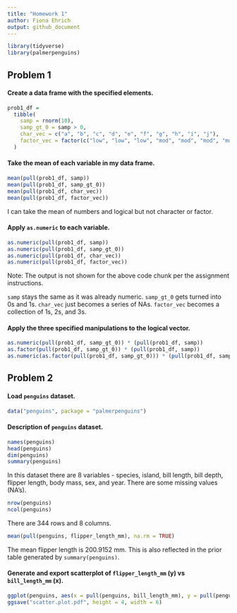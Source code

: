 ```yaml
---
title: "Homework 1"
author: Fiona Ehrich
output: github_document
---
```


```r
library(tidyverse)
library(palmerpenguins)
```

## Problem 1

#### Create a data frame with the specified elements.

```r
prob1_df =
  tibble(
    samp = rnorm(10),
    samp_gt_0 = samp > 0,
    char_vec = c("a", "b", "c", "d", "e", "f", "g", "h", "i", "j"),
    factor_vec = factor(c("low", "low", "low", "mod", "mod", "mod", "mod", "high", "high", "high"))
  )
```

#### Take the mean of each variable in my data frame.

```r
mean(pull(prob1_df, samp))
mean(pull(prob1_df, samp_gt_0))
mean(pull(prob1_df, char_vec))
mean(pull(prob1_df, factor_vec))
```

I can take the mean of numbers and logical but not character or factor.

#### Apply `as.numeric` to each variable.

```r
as.numeric(pull(prob1_df, samp))
as.numeric(pull(prob1_df, samp_gt_0))
as.numeric(pull(prob1_df, char_vec))
as.numeric(pull(prob1_df, factor_vec))
```
Note: The output is not shown for the above code chunk per the assignment instructions.

`samp` stays the same as it was already numeric. `samp_gt_0` gets turned into 0s and 1s. `char_vec` just becomes a series of NAs. `factor_vec` becomes a collection of 1s, 2s, and 3s.

#### Apply the three specified manipulations to the logical vector.

```r
as.numeric(pull(prob1_df, samp_gt_0)) * (pull(prob1_df, samp))
as.factor(pull(prob1_df, samp_gt_0)) * (pull(prob1_df, samp))
as.numeric(as.factor(pull(prob1_df, samp_gt_0))) * (pull(prob1_df, samp))
```

## Problem 2

#### Load `penguins` dataset.

```r
data("penguins", package = "palmerpenguins")
```

#### Description of `penguins` dataset.

```r
names(penguins)
head(penguins)
dim(penguins)
summary(penguins)
```

In this dataset there are 8 variables - species, island, bill length, bill depth, flipper length, body mass, sex, and year. There are some missing values (NA's).

```r
nrow(penguins)
ncol(penguins)
```

There are 344 rows and 8 columns.

```r
mean(pull(penguins, flipper_length_mm), na.rm = TRUE)
```

The mean flipper length is 200.9152 mm. This is also reflected in the prior table generated by `summary(penguins)`.

#### Generate and export scatterplot of `flipper_length_mm` (y) vs `bill_length_mm` (x).

```r
ggplot(penguins, aes(x = pull(penguins, bill_length_mm), y = pull(penguins, flipper_length_mm), color = pull(penguins, species))) + geom_point()
ggsave("scatter.plot.pdf", height = 4, width = 6)
```